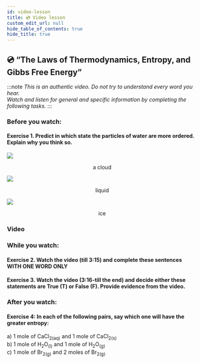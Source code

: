 ```yaml
---
id: video-lesson
title: 💿 Video lesson
custom_edit_url: null
hide_table_of_contents: true
hide_title: true
---
```



## 💿 “The Laws of Thermodynamics, Entropy, and Gibbs Free Energy”

:::note
_This is an authentic video. Do not try to understand every word you hear._  
_Watch and listen for general and specific information by completing the following tasks._
:::

### Before you watch:

#### Exercise 1. Predict in which state the particles of water are more ordered. Explain why you think so.

<section
  style={{
    display: 'flex',
    flexDirection: 'row',
    justifyContent: 'space-evenly',
  }}
>
  <div
    style={{
      display: 'flex',
      flex: 1,
      flexDirection: 'column',
      justifyContent: 'space-between',
    }}
  >
    <img src={cloud} />
    <p>
      <center>a cloud</center>
    </p>
  </div>
  <div
    style={{
      display: 'flex',
      flex: 1,
      flexDirection: 'column',
      justifyContent: 'space-between',
    }}
  >
    <img src={liquid} />
    <p>
      <center>liquid</center>
    </p>
  </div>
  <div
    style={{
      display: 'flex',
      flex: 1,
      flexDirection: 'column',
      justifyContent: 'space-between',
    }}
  >
    <img src={ice} />
    <p>
      <center>ice</center>
    </p>
  </div>
</section>

### Video

<Player url='https://www.youtube.com/watch?v=8N1BxHgsoOw' />

### While you watch:

#### Exercise 2. Watch the video (till 3:15) and complete these sentences WITH ONE WORD ONLY

<Frame src='https://learningapps.org/watch?v=p06he75ic21' height='530px' />

#### Exercise 3. Watch the video (3:16-till the end) and decide either these statements are True (T) or False (F). Provide evidence from the video.

<Frame src='https://learningapps.org/watch?v=pu67wqauk21' height='495px' />

### After you watch:

#### Exercise 4: In each of the following pairs, say which one will have the greater entropy:

a) 1 mole of CaCl<sub>2(aq)</sub> and 1 mole of CaCl<sub>2(s)</sub>  
b) 1 mole of H<sub>2</sub>O<sub>(l)</sub> and 1 mole of H<sub>2</sub>O<sub>(g)</sub>  
c) 1 mole of Br<sub>2(g)</sub> and 2 moles of Br<sub>2(g)</sub>
